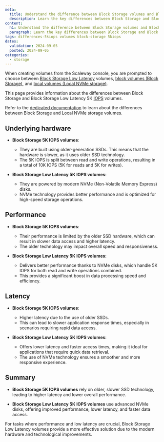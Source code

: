 ```yaml
---
meta:
  title: Understand the difference between Block Storage volumes and Block Storage Low Latency volumes
  description: Learn the key differences between Block Storage and Block Storage Low Latency 5K IOPS volumes to choose the optimal storage solution for your needs.
content:
  h1: Understand the difference between Block Storage volumes and Block Storage Low Latency volumes
  paragraph: Learn the key differences between Block Storage and Block Storage Low Latency 5K IOPS volumes to choose the optimal storage solution for your needs.
tags: differences-5kiops volumes block-storage 5kiops
dates:
  validation: 2024-09-05
  posted: 2024-09-05
categories:
  - storage
---
```


When creating volumes from the Scaleway console, you are prompted to choose between [Block Storage Low Latency](/block-storage/) volumes, [block volumes (Block Storage)](/instances/concepts/#block-volumes), and [local volumes (Local NVMe storage)](/instances/concepts/#volumes).

This page provides information about the differences between Block Storage and Block Storage Low Latency 5K [IOPS](/block-storage/concepts/#iops) volumes.

Refer to the [dedicated documentation](/instances/concepts/#volumes) to learn about the differences between Block Storage and Local NVMe storage volumes.

## Underlying hardware

   - **Block Storage 5K IOPS volumes**:

     - They are built using older-generation SSDs. This means that the hardware is slower, as it uses older SSD technology.
     - The 5K IOPS is split between read and write operations, resulting in a total of 10K IOPS (5K for reads and 5K for writes).

   - **Block Storage Low Latency 5K IOPS volumes**:

     - They are powered by modern NVMe (Non-Volatile Memory Express) disks.
     - NVMe technology provides better performance and is optimized for high-speed storage operations.

## Performance

   - **Block Storage 5K IOPS volumes**:

     - Their performance is limited by the older SSD hardware, which can result in slower data access and higher latency.
     - The older technology may impact overall speed and responsiveness.

   - **Block Storage Low Latency 5K IOPS volumes**:

     - Delivers better performance thanks to NVMe disks, which handle 5K IOPS for both read and write operations combined.
     - This provides a significant boost in data processing speed and efficiency.

## Latency

   - **Block Storage 5K IOPS volumes**:

     - Higher latency due to the use of older SSDs.
     - This can lead to slower application response times, especially in scenarios requiring rapid data access.

   - **Block Storage Low Latency 5K IOPS volumes**:

     - Offers lower latency and faster access times, making it ideal for applications that require quick data retrieval.
     - The use of NVMe technology ensures a smoother and more responsive experience.


## Summary

- **Block Storage 5K IOPS volumes** rely on older, slower SSD technology, leading to higher latency and lower overall performance.

- **Block Storage Low Latency 5K IOPS volumes** use advanced NVMe disks, offering improved performance, lower latency, and faster data access.

For tasks where performance and low latency are crucial, Block Storage Low Latency volumes provide a more effective solution due to the modern hardware and technological improvements.